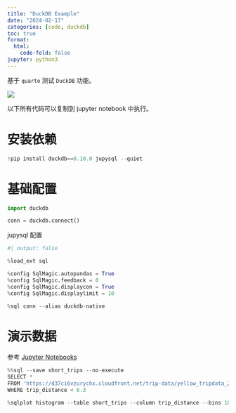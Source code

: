 ```yaml
---
title: "DuckDB Example"
date: "2024-02-17"
categories: [code, duckdb]
toc: true
format:
  html:
    code-fold: false
jupyter: python3
---
```


基于 `quarto` 测试 `DuckDB` 功能。

![](duckdb-sql-analysis.jpg)

以下所有代码可以复制到 jupyter notebook 中执行。

# 安装依赖

```python
!pip install duckdb==0.10.0 jupysql --quiet
```

# 基础配置

```python
import duckdb

conn = duckdb.connect()
```

jupysql 配置

```python
#| output: false

%load_ext sql

%config SqlMagic.autopandas = True
%config SqlMagic.feedback = 0
%config SqlMagic.displaycon = True
%config SqlMagic.displaylimit = 10

%sql conn --alias duckdb-native
```

# 演示数据

参考 [Jupyter Notebooks](https://duckdb.org/docs/guides/python/jupyter)

```python

%%sql --save short_trips --no-execute
SELECT *
FROM 'https://d37ci6vzurychx.cloudfront.net/trip-data/yellow_tripdata_2021-01.parquet'
WHERE trip_distance < 6.3

```

```python
%sqlplot histogram --table short_trips --column trip_distance --bins 10 --with short_trips
```
